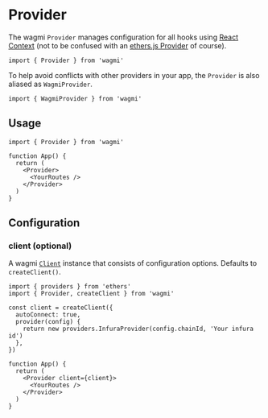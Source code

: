 # Provider

The wagmi `Provider` manages configuration for all hooks using [React Context](https://reactjs.org/docs/context.html) (not to be confused with an [ethers.js Provider](https://docs.ethers.io/v5/api/providers/) of course).

```tsx
import { Provider } from 'wagmi'
```

To help avoid conflicts with other providers in your app, the `Provider` is also aliased as `WagmiProvider`.

```tsx
import { WagmiProvider } from 'wagmi'
```

## Usage

```tsx
import { Provider } from 'wagmi'

function App() {
  return (
    <Provider>
      <YourRoutes />
    </Provider>
  )
}
```

## Configuration

### client (optional)

A wagmi [`Client`](/docs/client) instance that consists of configuration options. Defaults to `createClient()`.

```tsx {4-9,13}
import { providers } from 'ethers'
import { Provider, createClient } from 'wagmi'

const client = createClient({
  autoConnect: true,
  provider(config) {
    return new providers.InfuraProvider(config.chainId, 'Your infura id')
  },
})

function App() {
  return (
    <Provider client={client}>
      <YourRoutes />
    </Provider>
  )
}
```
